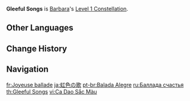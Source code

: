 {{Constellation Infobox
|image       = Constellation Gleeful Songs.png
|description = Barbara regenerates 1 Energy every 10s.
|level       = 1
|character   = Barbara
|utility1    = Energy
}}
'''Gleeful Songs''' is [[Barbara]]'s [[Level 1 Constellation]].

==Other Languages==
{{Other Languages
|en      = Gleeful Songs
|zhs     = 彩色歌谣
|zhs_rm  = Cǎisè gēyáo
|zht     = 彩色歌謠
|zht_rm  = Cǎisè gēyáo
|zh_tl   = Multicolor Ballad
|ja      = 虹色の歌
|ja_rm   = Niji'iro no Uta
|ja_tl   = Rainbow Song
|ko      = 무지개의 노래
|ko_rm   = Mujigae-ui Norae
|ko_tl   = Song of Rainbow
|es      = Canción de júbilo
|es_tl   = Song of Joy
|fr      = Joyeuse ballade
|fr_tl   = Happy Ballad
|ru      = Баллада счастья
|ru_tl   = Ballad of Happiness
|th      = Gleeful Songs
|vi      = Ca Dao Sắc Màu
|vi_tl   = Colorful Folk Song
|de      = Bunte Ballade
|de_tl   = Colorful Ballad
|id      = Gleeful Songs
|pt      = Balada Alegre
|pt_tl   = 
|tr      = Neşeli Şarkılar
|tr_tl   = 
|it      = Ballata della gioia
|it_tl   = Ballad of Joy
}}

==Change History==
{{Change History|1.0}}

==Navigation==
{{Talent Navbox|Barbara}}

[[fr:Joyeuse ballade]]
[[ja:虹色の歌]]
[[pt-br:Balada Alegre]]
[[ru:Баллада счастья]]
[[th:Gleeful Songs]]
[[vi:Ca Dao Sắc Màu]]
